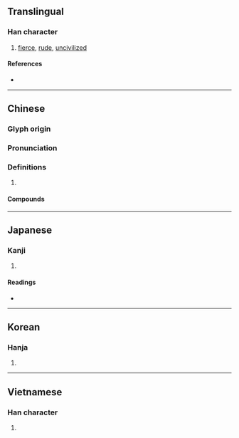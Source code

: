 {{also|犷}}
{{character info}}
==Translingual==

===Han character===
{{Han char|rn=94|rad=犬|as=15|sn=18|four=40281|canj=KHITC|ids=⿰犭廣}}

# [[fierce]], [[rude]], [[uncivilized]]

====References====
* {{Han ref|kx=0721.020|dkj=20774|dj=1132.180|hdz=21374.080|uh=7377|ud=29559|bh=C278|bd=49784}}

----

==Chinese==
{{zh-forms|s=犷}}

===Glyph origin===
{{Han etym}}

===Pronunciation===
{{zh-pron
|m=guǎng
|c=gwong2
|mc=y
|oc=y
|cat=
}}

===Definitions===
{{zh-hanzi}}

# {{rfdef|zh}}

====Compounds====
{{zh-der|獷俗|獷悍|獷敵|獷獷|粗獷}}

----

==Japanese==

===Kanji===
{{ja-kanji|grade=|rs=犬15}}

# {{rfdef|ja|sort=犬15}}

====Readings====
* {{ja-readings|on=[[こう]] (kō), [[きょう]] (kyō), [[く]] (ku)|kun=[[あらい]] (arai)}}

----

==Korean==

===Hanja===
{{ko-hanja|hangeul=광|eumhun=|rv=gwang|mr=kwang|y=kwang}}

# {{rfdef|ko|sort=犬15}}

----

==Vietnamese==

===Han character===
{{vi-hantu|[[quánh]]|rs=犬15}}

# {{rfdef|vi|sort=犬15}}